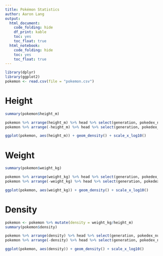 ```yaml
---
title: Pokémon Statistics
author: Aaron Lang
output:
  html_document:
    code_folding: hide
    df_print: kable
    toc: yes
    toc_float: true
  html_notebook:
    code_folding: hide
    toc: yes
    toc_float: true
---
```


```r
library(dplyr)
library(ggplot2)
pokemon <- read.csv(file = "pokemon.csv")
```

# Height

```r
summary(pokemon$height_m)
```
```r
pokemon %>% arrange(height_m) %>% head %>% select(generation, pokedex_number, name, height_m)
pokemon %>% arrange(-height_m) %>% head %>% select(generation, pokedex_number, name, height_m)
```
```r
ggplot(pokemon, aes(height_m)) + geom_density() + scale_x_log10()
```


# Weight

```r
summary(pokemon$weight_kg)
```
```r
pokemon %>% arrange(weight_kg) %>% head %>% select(generation, pokedex_number, name, weight_kg)
pokemon %>% arrange(-weight_kg) %>% head %>% select(generation, pokedex_number, name, weight_kg)
```
```r
ggplot(pokemon, aes(weight_kg)) + geom_density() + scale_x_log10()
```

# Density

```r
pokemon <- pokemon %>% mutate(density = weight_kg/height_m)
summary(pokemon$density)
```
```r
pokemon %>% arrange(density) %>% head %>% select(generation, pokedex_number, name, density)
pokemon %>% arrange(-density) %>% head %>% select(generation, pokedex_number, name, density)
```
```r
ggplot(pokemon, aes(density)) + geom_density() + scale_x_log10()
```
